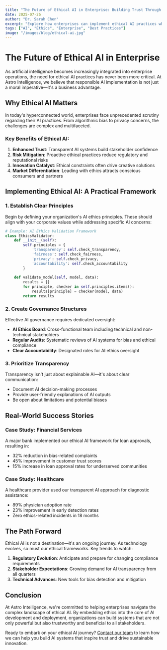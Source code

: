 ```yaml
---
title: "The Future of Ethical AI in Enterprise: Building Trust Through Transparency"
date: 2025-07-26
author: "Dr. Sarah Chen"
excerpt: "Explore how enterprises can implement ethical AI practices while maintaining competitive advantage and innovation velocity."
tags: ["AI", "Ethics", "Enterprise", "Best Practices"]
image: "/images/blog/ethical-ai.jpg"
---
```


# The Future of Ethical AI in Enterprise

As artificial intelligence becomes increasingly integrated into enterprise operations, the need for ethical AI practices has never been more critical. At Astro Intelligence, we believe that responsible AI implementation is not just a moral imperative—it's a business advantage.

## Why Ethical AI Matters

In today's hyperconnected world, enterprises face unprecedented scrutiny regarding their AI practices. From algorithmic bias to privacy concerns, the challenges are complex and multifaceted.

### Key Benefits of Ethical AI:

1. **Enhanced Trust**: Transparent AI systems build stakeholder confidence
2. **Risk Mitigation**: Proactive ethical practices reduce regulatory and reputational risks
3. **Innovation Catalyst**: Ethical constraints often drive creative solutions
4. **Market Differentiation**: Leading with ethics attracts conscious consumers and partners

## Implementing Ethical AI: A Practical Framework

### 1. Establish Clear Principles

Begin by defining your organization's AI ethics principles. These should align with your corporate values while addressing specific AI concerns:

```python
# Example: AI Ethics Validation Framework
class EthicsValidator:
    def __init__(self):
        self.principles = {
            'transparency': self.check_transparency,
            'fairness': self.check_fairness,
            'privacy': self.check_privacy,
            'accountability': self.check_accountability
        }
    
    def validate_model(self, model, data):
        results = {}
        for principle, checker in self.principles.items():
            results[principle] = checker(model, data)
        return results
```

### 2. Create Governance Structures

Effective AI governance requires dedicated oversight:

- **AI Ethics Board**: Cross-functional team including technical and non-technical stakeholders
- **Regular Audits**: Systematic reviews of AI systems for bias and ethical compliance
- **Clear Accountability**: Designated roles for AI ethics oversight

### 3. Prioritize Transparency

Transparency isn't just about explainable AI—it's about clear communication:

- Document AI decision-making processes
- Provide user-friendly explanations of AI outputs
- Be open about limitations and potential biases

## Real-World Success Stories

### Case Study: Financial Services

A major bank implemented our ethical AI framework for loan approvals, resulting in:
- 32% reduction in bias-related complaints
- 45% improvement in customer trust scores
- 15% increase in loan approval rates for underserved communities

### Case Study: Healthcare

A healthcare provider used our transparent AI approach for diagnostic assistance:
- 89% physician adoption rate
- 23% improvement in early detection rates
- Zero ethics-related incidents in 18 months

## The Path Forward

Ethical AI is not a destination—it's an ongoing journey. As technology evolves, so must our ethical frameworks. Key trends to watch:

1. **Regulatory Evolution**: Anticipate and prepare for changing compliance requirements
2. **Stakeholder Expectations**: Growing demand for AI transparency from all quarters
3. **Technical Advances**: New tools for bias detection and mitigation

## Conclusion

At Astro Intelligence, we're committed to helping enterprises navigate the complex landscape of ethical AI. By embedding ethics into the core of AI development and deployment, organizations can build systems that are not only powerful but also trustworthy and beneficial to all stakeholders.

Ready to embark on your ethical AI journey? [Contact our team](/contact) to learn how we can help you build AI systems that inspire trust and drive sustainable innovation.